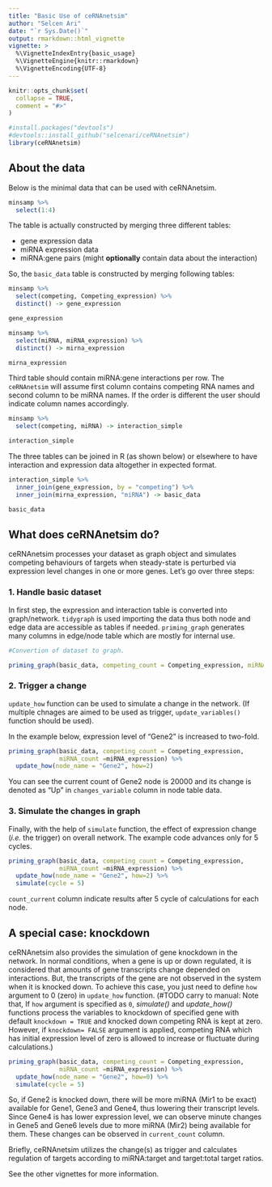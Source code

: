 ```yaml
---
title: "Basic Use of ceRNAnetsim"
author: "Selcen Ari"
date: "`r Sys.Date()`"
output: rmarkdown::html_vignette
vignette: >
  %\VignetteIndexEntry{basic_usage}
  %\VignetteEngine{knitr::rmarkdown}
  %\VignetteEncoding{UTF-8}
---
```


```r
knitr::opts_chunk$set(
  collapse = TRUE,
  comment = "#>"
)
```

```r
#install.packages("devtools")
#devtools::install_github("selcenari/ceRNAnetsim")
library(ceRNAnetsim)
```

## About the data

Below is the minimal data that can be used with ceRNAnetsim.

```r
minsamp %>% 
  select(1:4)
```


The table is actually constructed by merging three different tables:

* gene expression data
* miRNA expression data
* miRNA:gene pairs (might **optionally** contain data about the interaction)

So, the `basic_data` table is constructed by merging following tables:

```r
minsamp %>% 
  select(competing, Competing_expression) %>% 
  distinct() -> gene_expression
```

```r
gene_expression
```

```r
minsamp %>% 
  select(miRNA, miRNA_expression) %>% 
  distinct() -> mirna_expression
```

```r
mirna_expression
```

Third table should contain miRNA:gene interactions per row. The `ceRNAnetsim` will assume first column contains competing RNA names and second column to be miRNA names. If the order is different the user should indicate column names accordingly. 

```r
minsamp %>% 
  select(competing, miRNA) -> interaction_simple
```


```r
interaction_simple
```

The three tables can be joined in R (as shown below) or elsewhere to have interaction and expression data altogether in expected format.

```r
interaction_simple %>%
  inner_join(gene_expression, by = "competing") %>%
  inner_join(mirna_expression, "miRNA") -> basic_data

basic_data
```



## What does ceRNAnetsim do?

ceRNAnetsim processes your dataset as graph object and simulates competing behaviours of targets when steady-state is perturbed via expression level changes in one or more genes. Let's go over three steps:

### 1. Handle basic dataset

In first step, the expression and interaction table is converted into graph/network. `tidygraph` is used importing the data thus both node and edge data are accessible as tables if needed. `priming_graph` generates many columns in edge/node table which are mostly for internal use.

```r
#Convertion of dataset to graph.

priming_graph(basic_data, competing_count = Competing_expression, miRNA_count =miRNA_expression)
```

### 2. Trigger a change

`update_how` function can be used to simulate a change in the network. (If multiple chnages are aimed to be used as trigger, `update_variables()` function should be used).

In the example below, expression level of "Gene2" is increased to two-fold.


```r

priming_graph(basic_data, competing_count = Competing_expression, 
              miRNA_count =miRNA_expression) %>%
  update_how(node_name = "Gene2", how=2)

```

You can see the current count of Gene2 node is 20000 and its change is denoted as "Up" in `changes_variable` column in node table data.

### 3. Simulate the changes in graph

Finally, with the help of `simulate` function, the effect of expression change (*i.e.* the trigger) on overall network. The example code advances only for 5 cycles.

```r

priming_graph(basic_data, competing_count = Competing_expression, 
              miRNA_count =miRNA_expression) %>%
  update_how(node_name = "Gene2", how=2) %>%
  simulate(cycle = 5)

```

`count_current`  column indicate results after 5 cycle of calculations for each node.

## A special case: knockdown

ceRNAnetsim also provides the simulation of gene knockdown in the network. In normal conditions, when a gene is up or down regulated, it is considered that amounts of gene transcripts change depended on interactions. But, the transcripts of the gene are not observed in the system when it is knocked down. To achieve this case, you just need to define `how` argument to 0 (zero) in `update_how` function. (#TODO carry to manual: Note that, If `how` argument is specified as `0`, *simulate()* and *update_how()* functions process the variables to knockdown of specified gene with default `knockdown = TRUE` and knocked down competing RNA is kept at zero. However, if `knockdown= FALSE` argument is applied, competing RNA which has initial expression level of zero is allowed to increase or fluctuate during calculations.)

```r

priming_graph(basic_data, competing_count = Competing_expression, 
              miRNA_count =miRNA_expression) %>%
  update_how(node_name = "Gene2", how=0) %>%
  simulate(cycle = 5)

```

So, if Gene2 is knocked down, there will be more miRNA (Mir1 to be exact) available for Gene1, Gene3 and Gene4, thus lowering their transcript levels. Since Gene4 is has lower expression level, we can observe minute changes in Gene5 and Gene6 levels due to more miRNA (Mir2) being available for them. These changes can be observed in `current_count` column.

Briefly, ceRNAnetsim utilizes the change(s) as trigger and calculates regulation of targets according to miRNA:target and target:total target ratios. 

See the other vignettes for more information.

